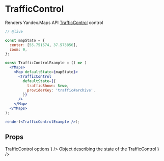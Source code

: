


# TrafficControl

Renders Yandex.Maps API [TrafficControl][control] control

```jsx
// @live

const mapState = {
  center: [55.751574, 37.573856],
  zoom: 9,
};

const TrafficControlExample = () => (
  <YMaps>
    <Map defaultState={mapState}>
      <TrafficControl
        defaultState={{
          trafficShown: true,
          providerKey: 'traffic#archive',
        }}
      />
    </Map>
  </YMaps>
);

render(<TrafficControlExample />);
```

## Props

<Props>
  <PropItem
    name="defaultOptions"
    secondaryName="options"
    type="Object"
    description={
      <Link href="https://tech.yandex.com/maps/doc/jsapi/2.1/ref/reference/control.TrafficControl-docpage/#control.TrafficControl__param-parameters.options">
        TrafficControl options
      </Link>
    }
  />
  <PropItem
    name="defaultState"
    secondaryName="state"
    type="Object"
    description={
      <Link href="https://tech.yandex.com/maps/doc/jsapi/2.1/ref/reference/control.TrafficControl-docpage/#control.TrafficControl__param-parameters.state">
        Object describing the state of the TrafficControl
      </Link>
    }
  />
  <CommonProps componentName="TrafficControl" />
</Props>

<Events
  componentName="TrafficControl"
  url="https://tech.yandex.com/maps/doc/jsapi/2.1/ref/reference/control.TrafficControl-docpage/#control.TrafficControl__events-summary"
/>

[control]:
  https://tech.yandex.com/maps/doc/jsapi/2.1/ref/reference/control.TrafficControl-docpage/
